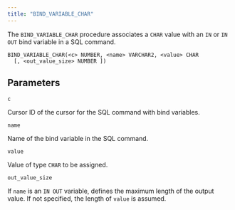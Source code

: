 ```yaml
---
title: "BIND_VARIABLE_CHAR"
---
```


The `BIND_VARIABLE_CHAR` procedure associates a `CHAR` value with an `IN` or `IN OUT` bind variable in a SQL command.

```text
BIND_VARIABLE_CHAR(<c> NUMBER, <name> VARCHAR2, <value> CHAR
  [, <out_value_size> NUMBER ])
```

## Parameters

`c`

 Cursor ID of the cursor for the SQL command with bind variables.

`name`

 Name of the bind variable in the SQL command.

`value`

 Value of type `CHAR` to be assigned.

`out_value_size`

 If `name` is an `IN OUT` variable, defines the maximum length of the output value. If not specified, the length of `value` is assumed.
